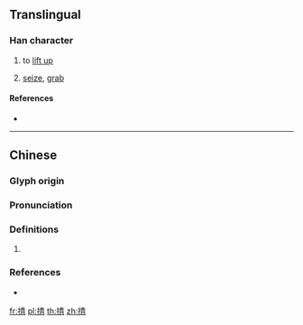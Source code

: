 {{character info/new}}
==Translingual==

===Han character===
{{Han char|rn=64|rad=手|as=08|sn=11|four=55027|canj=QQMB|ids=⿰扌青}}

# {{lb|zh|Cantonese}} to [[lift up]]
# [[seize]], [[grab]]

====References====
* {{Han ref|kx=0436.160|dkj=12239|dj=0786.020|hdz=31890.090|uh=6385|ud=25477|bh=D5A2|bd=54690}}

----

==Chinese==
{{zh-forms}}

===Glyph origin===
{{Han etym}}

===Pronunciation===
{{zh-pron
|m=qìng
|c=cing3
|mc=y
|oc=y
|cat=
}}

===Definitions===
{{zh-hanzi}}

# {{rfdef|zh}}

===References===
* {{R:twedu|C04251}}

[[fr:掅]]
[[pl:掅]]
[[th:掅]]
[[zh:掅]]